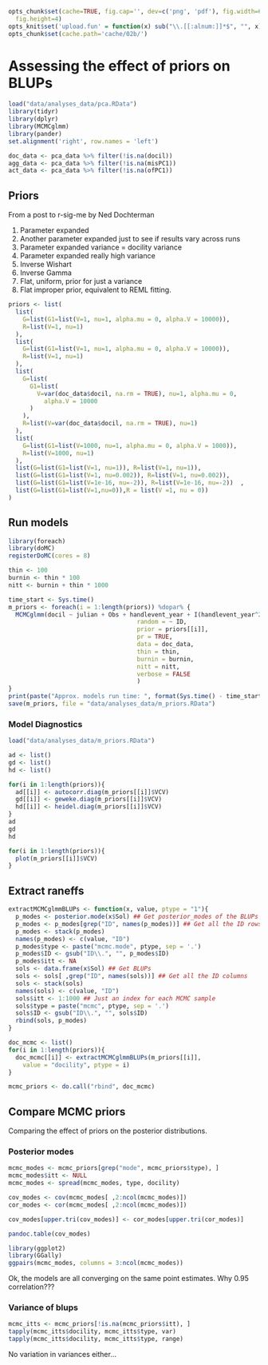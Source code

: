 <!--pandoc
t: html
default-image-extension: png
template: templates/html.template
toc-depth: 4
toc:

t: latex
s:
S:
latex-engine: xelatex
template: templates/latex.template
default-image-extension: pdf
toc-depth: 4
toc:
-->

```r
opts_chunk$set(cache=TRUE, fig.cap='', dev=c('png', 'pdf'), fig.width=6,
  fig.height=4)
opts_knit$set('upload.fun' = function(x) sub("\\.[[:alnum:]]*$", "", x) ) 
opts_chunk$set(cache.path='cache/02b/')
```
# Assessing the effect of priors on BLUPs

```r
load("data/analyses_data/pca.RData")
library(tidyr)
library(dplyr)
library(MCMCglmm)
library(pander)
set.alignment('right', row.names = 'left')

doc_data <- pca_data %>% filter(!is.na(docil))
agg_data <- pca_data %>% filter(!is.na(misPC1))
act_data <- pca_data %>% filter(!is.na(ofPC1))
```

## Priors
From a post to r-sig-me by Ned Dochterman

1. Parameter expanded
2. Another parameter expanded just to see if results vary across runs
3. Parameter expanded variance = docility variance
4. Parameter expanded really high variance
5. Inverse Wishart
6. Inverse Gamma
7. Flat, uniform, prior for just a variance
8. Flat improper prior, equivalent to REML fitting.


```r
priors <- list(
  list(
    G=list(G1=list(V=1, nu=1, alpha.mu = 0, alpha.V = 10000)),
    R=list(V=1, nu=1)
  ),
  list(
    G=list(G1=list(V=1, nu=1, alpha.mu = 0, alpha.V = 10000)),
    R=list(V=1, nu=1)
  ),
  list(
    G=list(
      G1=list(
        V=var(doc_data$docil, na.rm = TRUE), nu=1, alpha.mu = 0,
          alpha.V = 10000
      )
    ),
    R=list(V=var(doc_data$docil, na.rm = TRUE), nu=1)
  ),
  list(
    G=list(G1=list(V=1000, nu=1, alpha.mu = 0, alpha.V = 1000)),
    R=list(V=1000, nu=1)
  ),
  list(G=list(G1=list(V=1, nu=1)), R=list(V=1, nu=1)),
  list(G=list(G1=list(V=1, nu=0.002)), R=list(V=1, nu=0.002)),
  list(G=list(G1=list(V=1e-16, nu=-2)), R=list(V=1e-16, nu=-2))  ,
  list(G=list(G1=list(V=1,nu=0)),R = list(V =1, nu = 0))
)
```
## Run models

```r
library(foreach)
library(doMC)
registerDoMC(cores = 8)

thin <- 100
burnin <- thin * 100
nitt <- burnin + thin * 1000

time_start <- Sys.time()
m_priors <- foreach(i = 1:length(priors)) %dopar% {
  MCMCglmm(docil ~ julian + Obs + handlevent_year + I(handlevent_year^2),
  									random = ~ ID,
  									prior = priors[[i]],
  									pr = TRUE,
  									data = doc_data,
  									thin = thin,
  									burnin = burnin,
  									nitt = nitt,
  									verbose = FALSE
  									)
}
print(paste("Approx. models run time: ", format(Sys.time() - time_start)))
save(m_priors, file = "data/analyses_data/m_priors.RData")
```

### Model Diagnostics
```r
load("data/analyses_data/m_priors.RData")

ad <- list()
gd <- list()
hd <- list()

for(i in 1:length(priors)){
  ad[[i]] <- autocorr.diag(m_priors[[i]]$VCV)
  gd[[i]] <- geweke.diag(m_priors[[i]]$VCV)
  hd[[i]] <- heidel.diag(m_priors[[i]]$VCV)  
}
ad
gd
hd
```

```r
for(i in 1:length(priors)){
  plot(m_priors[[i]]$VCV)
}

```

## Extract raneffs
```r

extractMCMCglmmBLUPs <- function(x, value, ptype = "1"){
  p_modes <- posterior.mode(x$Sol) ## Get posterior_modes of the BLUPs
  p_modes <- p_modes[grep("ID", names(p_modes))] ## Get all the ID rows
  p_modes <- stack(p_modes)
  names(p_modes) <- c(value, "ID")
  p_modes$type <- paste("mcmc.mode", ptype, sep = '.')
  p_modes$ID <- gsub("ID\\.", "", p_modes$ID)
  p_modes$itt <- NA
  sols <- data.frame(x$Sol) ## Get BLUPs
  sols <- sols[ ,grep("ID", names(sols))] ## Get all the ID columns
  sols <- stack(sols)
  names(sols) <- c(value, "ID")
  sols$itt <- 1:1000 ## Just an index for each MCMC sample
  sols$type = paste("mcmc", ptype, sep = '.')
  sols$ID <- gsub("ID\\.", "", sols$ID)
  rbind(sols, p_modes)
}

doc_mcmc <- list()
for(i in 1:length(priors)){
  doc_mcmc[[i]] <- extractMCMCglmmBLUPs(m_priors[[i]],
    value = "docility", ptype = i)  
}

mcmc_priors <- do.call("rbind", doc_mcmc)

```

## Compare MCMC priors
Comparing the effect of priors on the posterior distributions.

### Posterior modes

```r
mcmc_modes <- mcmc_priors[grep("mode", mcmc_priors$type), ]
mcmc_modes$itt <- NULL
mcmc_modes <- spread(mcmc_modes, type, docility)

cov_modes <- cov(mcmc_modes[ ,2:ncol(mcmc_modes)])
cor_modes <- cor(mcmc_modes[ ,2:ncol(mcmc_modes)])

cov_modes[upper.tri(cov_modes)] <- cor_modes[upper.tri(cor_modes)]

pandoc.table(cov_modes)
```

```r
library(ggplot2)
library(GGally)
ggpairs(mcmc_modes, columns = 3:ncol(mcmc_modes))
```

Ok, the models are all converging on the same point estimates. Why 0.95 correlation???

### Variance of blups
```r
mcmc_itts <- mcmc_priors[!is.na(mcmc_priors$itt), ]
tapply(mcmc_itts$docility, mcmc_itts$type, var)
tapply(mcmc_itts$docility, mcmc_itts$type, range)
```
No variation in variances either...

